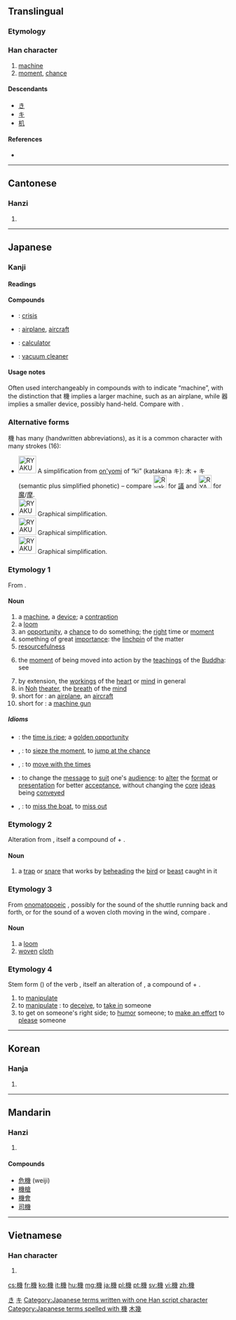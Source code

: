 {{also|机}}
==Translingual==
{{ja-forms|[[机]]機|[[机]]|[[机]]機}}
===Etymology===
{{Han compound|木|幾|c1=s|c2=p|ls=psc}}

===Han character===
{{Han char|rn=75|rad=木|as=12|sn=16|four=4295<sub>3</sub>|canj=木女戈戈 (DVII)|ids=⿰[[木]][[幾]]}}

# [[machine]]
# [[moment]], [[chance]]

====Descendants====
* [[き]]
* [[キ]]
* [[机]] {{qualifier|simplified to existing character}}

====References====
* {{Han ref|kx=0554.080|dkj=15561|dj=0942.200|hdz=21298.040|uh=6A5F|ud=27231|bh=BEF7|bd=48887}}

[[Category:Han characters from which hiragana were derived|き]]
[[Category:Han characters from which katakana were derived|キ]]

----

==Cantonese==

===Hanzi===
{{yue-hanzi|jyut=gei1|y=gei1|sim=机}}

# {{defn|lang=yue|sort=木12}}

----

==Japanese==

===Kanji===
{{ja-kanji|grade=4|rs=木12}}

====Readings====
{{ja-readings
|on=[[き]] (ki)
|kun=[[はた]] (hata), [[こぶち]] (kobuchi), [[おり]] (ori), [[わかつり]] (wakatsuri)
}}

====Compounds====
* {{l|ja|危機|tr=[[きき]], ''[[kiki]]''}}: [[crisis]]
* {{l|ja|飛行機|tr=[[ひこうき]], ''[[hikōki]]''}}: [[airplane]], [[aircraft]]
* {{l|ja|計算機|tr=[[けいさんき]], ''[[keisanki]]''}}: [[calculator]]
* {{l|ja|掃除機|tr=[[そうじき]], ''[[sōjiki]]''}}: [[vacuum cleaner]]

====Usage notes====
Often used interchangeably in compounds with {{l|ja|器|tr=[[き]], ''[[ki]]''}} to indicate “machine”, with the distinction that 機 implies a larger machine, such as an airplane, while 器 implies a smaller device, possibly hand-held. Compare {{l|ja|飛行機|tr=''hikōki''|gloss=airplane}} with {{l|ja|食器|''shokki''|gloss=tableware}}.

===Alternative forms===
機 has many {{w|ryakuji}} (handwritten abbreviations), as it is a common character with many strokes (16):
* [[Image:RYAKUJI_ki_01.png|40px]] A {{w|phono-semantic}} simplification from [[on'yomi]] of “ki” (katakana キ): 木 + キ (semantic plus simplified phonetic) – compare [[File:Ryakuji GI.png|30px]] for [[議]] and [[File:RYAKUJI ma.png|30px]] for [[魔]]/[[摩]].
* [[Image:RYAKUJI_ki_02.png|40px]] Graphical simplification.
* [[Image:RYAKUJI_ki_03.png|40px]] Graphical simplification.
* [[Image:RYAKUJI_ki_04.png|40px]] Graphical simplification.

===Etymology 1===
From {{etyl|zhx|ja|sort=き}} {{term|機|sc=Hani}}.

====Noun====
{{ja-noun|k|hira=き|rom=ki}}

# a [[machine]], a [[device]]; a [[contraption]]
# a [[loom]]
# an [[opportunity]], a [[chance]] to do something; the [[right]] time or [[moment]]
# something of great [[importance]]: the [[linchpin]] of the matter
# [[resourcefulness]]
# {{context|Buddhism|lang=ja|sort=き}} the [[moment]] of being moved into action by the [[teachings]] of the [[Buddha]]: see {{l|ja|機根|tr=''kikon''}}
# by extension, the [[workings]] of the [[heart]] or [[mind]] in general
# in [[Noh]] [[theater]], the [[breath]] of the [[mind]]
# short for {{l|ja|飛行機|tr=''hikōki''}}: an [[airplane]], an [[aircraft]]
# short for {{l|ja|機関銃|tr=''kikanjū''}}: a [[machine gun]]

=====Idioms=====
* {{l|ja|機が熟する|tr=[[きがじゅくする]], ''[[ki ga juku suru]]''}}: the [[time is ripe]]; a [[golden opportunity]]
* {{l|ja|機に乗じる|tr=[[きにじょうじる]], ''[[ki ni jōjiru]]''}}, {{l|ja|機に投じる|tr=[[きにとうじる]], ''[[ki ni tōjiru]]''}}: to [[sieze the moment]], to [[jump at the chance]]
* {{l|ja|機に臨み変に応ずる|tr=[[きにのぞみへんにおうずる]], ''[[ki ni nozomi hen ni ōzuru]]''}}, {{l|ja|機に応ずる|tr=[[きにおうずる]], ''[[ki ni ōzuru]]''}}: to [[move with the times]]
* {{l|ja|機に|tr=[[機に因って法を説く]], ''[[ki ni yotte hō o toku]]''}}: to change the [[message]] to [[suit]] one's [[audience]]: to [[alter]] the [[format]] or [[presentation]] for better [[acceptance]], without changing the [[core]] [[idea]]s being [[convey]]ed
* {{l|ja|機を逸する|tr=[[きをいっする]], ''[[ki o issuru]]''}}, {{l|ja|機を失する|tr=[[きをいしっする]], ''[[ki o shissuru]]''}}: to [[miss the boat]], to [[miss out]]

===Etymology 2===
Alteration from {{term|こうべうち|lang=ja}}, itself a compound of {{term|首||head|tr=kōbe|lang=ja}} + {{term|打ち||striking, hitting|tr=uchi|lang=ja}}.

====Noun====
{{ja-noun|k|hira=こぶち|rom=kobuchi}}

# a [[trap]] or [[snare]] that works by [[behead]]ing the [[bird]] or [[beast]] caught in it

===Etymology 3===
From [[onomatopoeic]] {{term|はた|tr=hata|lang=ja}}, possibly for the sound of the shuttle running back and forth, or for the sound of a woven cloth moving in the wind, compare {{term|旗||a flag|tr=hata|lang=ja}}.

====Noun====
{{ja-noun|k|hira=はた|rom=hata}}

# a [[loom]]
# [[woven]] [[cloth]]

===Etymology 4===
Stem form ({{term|連用形|lang=ja}}) of the verb {{term|機る||to [[manipulate]] something|tr=wakatsuru|lang=ja}}, itself an alteration of {{term|誘る||to [[manipulate]] or [[con]] someone|tr=okotsuru|lang=ja}}, a compound of {{term|痴||a fool|tr=oko|lang=ja}} + {{term|釣る||to [[fish]], to [[draw out]]|tr=tsuru|lang=ja}}.

# to [[manipulate]] {{qualifier|as in a device}}
# to [[manipulate]] {{qualifier|as in a person}}: to [[deceive]], to [[take in]] someone
# to get on someone's right side; to [[humor]] someone; to [[make an effort]] to [[please]] someone

[[Category:Japanese terms written with one Han script character]]
[[Category:Japanese terms spelled with 機]]
----

==Korean==

===Hanja===
{{ko-hanja|hangeul=기|eumhun=|rv=gi|mr=ki|y=ki}}

# {{defn|lang=ko|sort=木12}}

[[Category:CJKV simplified characters which already existed as traditional characters|木幾]]

----

==Mandarin==

===Hanzi===
{{cmn-hanzi|sim=机|pin=[[jī]] ([[ji1]])|wg=chi<sup>1</sup>}}

# {{defn|lang=cmn|sort=木12}}

====Compounds====
* [[危機]] (weiji)
* [[機槍]]
* [[機會]]
* [[司機]]

----

==Vietnamese==

===Han character===
{{vi-hantu|[[cơ]], [[ki]]|rs=木12}}

# {{defn|lang=vi|sort=木12}}

[[cs:機]]
[[fr:機]]
[[ko:機]]
[[it:機]]
[[hu:機]]
[[mg:機]]
[[ja:機]]
[[pl:機]]
[[pt:機]]
[[sv:機]]
[[vi:機]]
[[zh:機]]